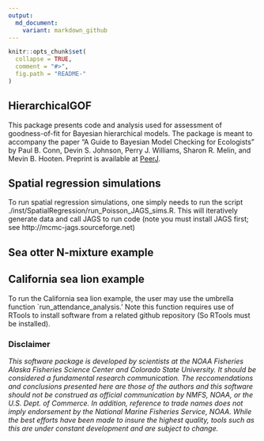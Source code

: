 ```yaml
---
output:
  md_document:
    variant: markdown_github
---
```


<!-- README.md is generated from README.Rmd. Please edit that file -->

```r
knitr::opts_chunk$set(
  collapse = TRUE,
  comment = "#>",
  fig.path = "README-"
)
```

## HierarchicalGOF

This package presents code and analysis used for assessment of goodness-of-fit for Bayesian hierarchical models. The package is meant to accompany the paper "A Guide to Bayesian Model Checking for Ecologists" by Paul B. Conn, Devin S. Johnson, Perry J. Williams, Sharon R. Melin, and Mevin B. Hooten. Preprint is available at [PeerJ](https://peerj.com/preprints/3390.pdf).  

## Spatial regression simulations

To run spatial regression simulations, one simply needs to run the script ./inst/SpatialRegression/run_Poisson_JAGS_sims.R.  This will iteratively generate data and call
JAGS to run code (note you must install JAGS first; see http://mcmc-jags.sourceforge.net)

## Sea otter N-mixture example

## California sea lion example

To run the California sea lion example, the user may use the umbrella function `run_attendance_analysis.' Note this function requires use of RTools to install software from
a related github repository (So RTools must be installed).


### Disclaimer
*This software package is developed by scientists at the NOAA Fisheries Alaska Fisheries Science Center and Colorado State University. It should be considered a fundamental research communication. The reccomendations and conclusions presented here are those of the authors and this software should not be construed as official communication by NMFS, NOAA, or the U.S. Dept. of Commerce. In addition, reference to trade names does not imply endorsement by the National Marine Fisheries Service, NOAA. While the best efforts have been made to insure the highest quality, tools such as this are under constant development and are subject to change.*
